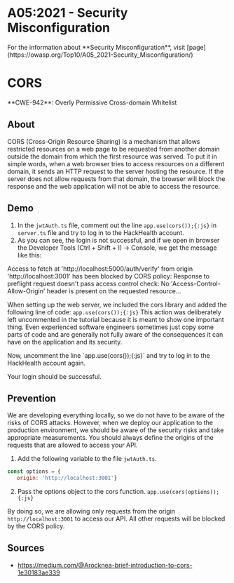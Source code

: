 
# A05:2021 -  Security Misconfiguration

<Callout type="info" emoji="ℹ️">
For the information about **Security Misconfiguration**, visit [page](https://owasp.org/Top10/A05_2021-Security_Misconfiguration/)
</Callout>

# CORS
<Callout type="warning" emoji="🔍">
  **CWE-942**: Overly Permissive Cross-domain Whitelist
</Callout>

## About
CORS (Cross-Origin Resource Sharing) is a mechanism that allows restricted resources on a web page to be requested
from another domain outside the domain from which the first resource was served.
To put it in simple words, when a web browser tries to access resources on a different domain, it sends an HTTP request
to the server hosting the resource. If the server does not allow requests from that domain, the browser will block
the response and the web application will not be able to access the resource.

## Demo
1. In the `jwtAuth.ts` file, comment out the line `app.use(cors());{:js}` in `server.ts` file and try to log in to the HackHealth account.
2. As you can see, the login is not successful, and if we open in browser the Developer Tools (Ctrl + Shift + I) -> Console, we get the message like this:
<Callout type="error" emoji="️🚫">
    Access to fetch at 'http://localhost:5000/auth/verify' from origin 'http://localhost:3001' has been blocked by CORS
    policy:
    Response to preflight request doesn't pass access control check: No 'Access-Control-Allow-Origin' header is present
    on the requested resource...
</Callout>

When setting up the web server, we included the cors library and added the following line of code:
`app.use(cors());{:js}`
This action was deliberately left uncommented in the tutorial because it is meant to show one important thing.
Even experienced software engineers sometimes just copy some parts of code and are generally not fully aware of the
consequences it can have on the application and its security.

<Callout emoji="💡">
    Now, uncomment the line `app.use(cors());{:js}` and try to log in to the HackHealth account again.
</Callout>

Your login should be successful.

## Prevention
We are developing everything locally, so we do not have to be aware of the risks of CORS attacks. However, when we deploy
our application to the production environment, we should be aware of the security risks and take appropriate measurements.
You should always define the origins of the requests that are allowed to access your API.

1. Add the following variable to the file `jwtAuth.ts`.
```js filename="jwtAuth.ts" copy showLineNumbers
const options = {
   origin: 'http://localhost:3001'}
```

2. Pass the options object to the cors function.
`app.use(cors(options));{:js}`

By doing so, we are allowing only requests from the origin `http://localhost:3001` to access our API.
All other requests will be blocked by the CORS policy.

## Sources
* https://medium.com/@Arocknea-brief-introduction-to-cors-1e30183ae339
